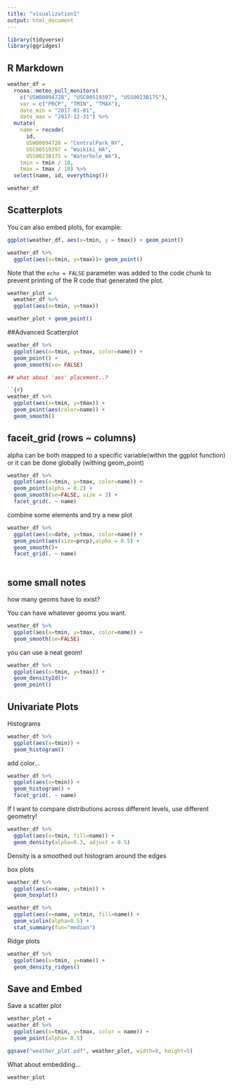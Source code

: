 ```yaml
---
title: "visualization1"
output: html_document
---
```


```r
library(tidyverse)
library(ggridges)
```

## R Markdown

```r
weather_df = 
  rnoaa::meteo_pull_monitors(
    c("USW00094728", "USC00519397", "USS0023B17S"),
    var = c("PRCP", "TMIN", "TMAX"), 
    date_min = "2017-01-01",
    date_max = "2017-12-31") %>%
  mutate(
    name = recode(
      id, 
      USW00094728 = "CentralPark_NY", 
      USC00519397 = "Waikiki_HA",
      USS0023B17S = "Waterhole_WA"),
    tmin = tmin / 10,
    tmax = tmax / 10) %>%
  select(name, id, everything())

weather_df
```

## Scatterplots

You can also embed plots, for example:

```r
ggplot(weather_df, aes(x=tmin, y = tmax)) + geom_point()
```

```r
weather_df %>%
  ggplot(aes(x=tmin, y=tmax))+ geom_point()
```

Note that the `echo = FALSE` parameter was added to the code chunk to prevent printing of the R code that generated the plot.
```r
weather_plot = 
  weather_df %>% 
  ggplot(aes(x=tmin, y=tmax))

weather_plot + geom_point()
```
##Advanced Scatterplot

```r
weather_df %>%
  ggplot(aes(x=tmin, y=tmax, color=name)) + 
  geom_point() +
  geom_smooth(se= FALSE)

## what about 'aes' placement..?

``{r}
weather_df %>%
  ggplot(aes(x=tmin, y=tmax)) + 
  geom_point(aes(color=name)) + 
  geom_smooth()

```


## faceit_grid (rows ~ columns)
alpha can be both mapped to a specific variable(within the ggplot function) or it can be done globally (withing geom_point)
```r
weather_df %>%
  ggplot(aes(x=tmin, y=tmax, color=name)) + 
  geom_point(alpha = 0.2) + 
  geom_smooth(se=FALSE, size = 2) +
  facet_grid(. ~ name)
```


combine some elements and try a new plot

```r
weather_df %>%  
  ggplot(aes(x=date, y=tmax, color=name)) +
  geom_point(aes(size=prcp),alpha = 0.5) +
  geom_smooth()+
  facet_grid(. ~ name)
  

```

## some small notes
how many geoms have to exist?

You can have whatever geoms you want. 

```r

weather_df %>% 
  ggplot(aes(x=tmin, y=tmax, color=name)) +
  geom_smooth(se=FALSE)
```

you can use  a neat geom!

```r
weather_df %>% 
  ggplot(aes(x=tmin, y=tmax)) +
  geom_density2d()+
  geom_point()
```

## Univariate Plots
Histograms 

```r
weather_df %>% 
  ggplot(aes(x=tmin)) +
  geom_histogram()
```

add color...

```r

weather_df %>% 
  ggplot(aes(x=tmin)) +
  geom_histogram() + 
  facet_grid(. ~ name)
```

If I want to compare distributions across different levels, use different geometry!

```r

weather_df %>% 
  ggplot(aes(x=tmin, fill=name)) +
  geom_density(alpha=0.3, adjust = 0.5)
```
Density is a smoothed out histogram around the edges

box plots

```r
weather_df %>% 
  ggplot(aes(x=name, y=tmin)) +
  geom_boxplot()
```


```r
weather_df %>% 
  ggplot(aes(x=name, y=tmin, fill=name)) +
  geom_violin(alpha=0.5) +
  stat_summary(fun="median")
```

Ridge plots 

```r
weather_df %>% 
  ggplot(aes(x=tmin, y=name)) +
  geom_density_ridges()

```

## Save and Embed

Save a scatter plot

```r
weather_plot =
weather_df %>% 
  ggplot(aes(x=tmin, y=tmax, color = name)) +
  geom_point(alpha= 0.5)

ggsave("weather_plot.pdf", weather_plot, width=8, height=5)
```

What about embedding...

```r
weather_plot
```

